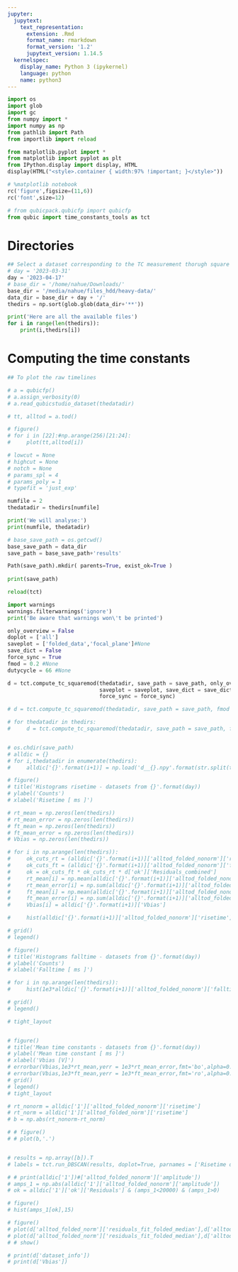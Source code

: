 ```yaml
---
jupyter:
  jupytext:
    text_representation:
      extension: .Rmd
      format_name: rmarkdown
      format_version: '1.2'
      jupytext_version: 1.14.5
  kernelspec:
    display_name: Python 3 (ipykernel)
    language: python
    name: python3
---
```


```python
import os
import glob
import gc
from numpy import *
import numpy as np
from pathlib import Path
from importlib import reload

from matplotlib.pyplot import *
from matplotlib import pyplot as plt
from IPython.display import display, HTML
display(HTML("<style>.container { width:97% !important; }</style>"))

# %matplotlib notebook
rc('figure',figsize=(11,6))
rc('font',size=12)

# from qubicpack.qubicfp import qubicfp
from qubic import time_constants_tools as tct
```

# Directories

```python
## Select a dataset corresponding to the TC measurement thorugh square modulation (external calsource or carbon fibres)
# day = '2023-03-31'
day = '2023-04-17'
# base_dir = '/home/nahue/Downloads/'
base_dir = '/media/nahue/files_hdd/heavy-data/'
data_dir = base_dir + day + '/'
thedirs = np.sort(glob.glob(data_dir+'**'))

print('Here are all the available files')
for i in range(len(thedirs)):
    print(i,thedirs[i])
```

# Computing the time constants

```python
## To plot the raw timelines

# a = qubicfp()
# a.assign_verbosity(0)
# a.read_qubicstudio_dataset(thedatadir)

# tt, alltod = a.tod()

# figure()
# for i in [22]:#np.arange(256)[21:24]:
#     plot(tt,alltod[i])
```

```python
# lowcut = None
# highcut = None
# notch = None
# params_spl = 4
# params_poly = 1
# typefit = 'just_exp'

numfile = 2
thedatadir = thedirs[numfile]

print('We will analyse:')
print(numfile, thedatadir)

# base_save_path = os.getcwd()
base_save_path = data_dir
save_path = base_save_path+'results'

Path(save_path).mkdir( parents=True, exist_ok=True )
    
print(save_path)
```

```python
reload(tct)

import warnings
warnings.filterwarnings('ignore')
print('Be aware that warnings won\'t be printed')

only_overview = False
doplot = ['all']
saveplot = ['folded_data','focal_plane']#None
save_dict = False
force_sync = True
fmod = 0.2 #None
dutycycle = 66 #None

d = tct.compute_tc_squaremod(thedatadir, save_path = save_path, only_overview = only_overview, doplot = doplot,
                             saveplot = saveplot, save_dict = save_dict, fmod_explicit = fmod, dutycycle_explicit = dutycycle,
                             force_sync = force_sync)

# d = tct.compute_tc_squaremod(thedatadir, save_path = save_path, fmod = fmod, dutycycle = dc)

# for thedatadir in thedirs:
#     d = tct.compute_tc_squaremod(thedatadir, save_path = save_path, fmod = fmod, dutycycle = dc)
```

```python

```

```python
# os.chdir(save_path)
# alldic = {}
# for i,thedatadir in enumerate(thedirs):
#     alldic['{}'.format(i+1)] = np.load('d__{}.npy'.format(str.split(thedatadir,'/')[-1]),allow_pickle=True).item()
```

```python
# figure()
# title('Histograms risetime - datasets from {}'.format(day))
# ylabel('Counts')
# xlabel('Risetime [ ms ]')

# rt_mean = np.zeros(len(thedirs))
# rt_mean_error = np.zeros(len(thedirs))
# ft_mean = np.zeros(len(thedirs))
# ft_mean_error = np.zeros(len(thedirs))
# Vbias = np.zeros(len(thedirs))

# for i in np.arange(len(thedirs)):
#     ok_cuts_rt = (alldic['{}'.format(i+1)]['alltod_folded_nonorm']['risetime']>0)&(alldic['{}'.format(i+1)]['alltod_folded_nonorm']['risetime']<0.6)
#     ok_cuts_ft = (alldic['{}'.format(i+1)]['alltod_folded_nonorm']['falltime']>0)&(alldic['{}'.format(i+1)]['alltod_folded_nonorm']['falltime']<0.6)
#     ok = ok_cuts_ft * ok_cuts_rt * d['ok']['Residuals_combined']
#     rt_mean[i] = np.mean(alldic['{}'.format(i+1)]['alltod_folded_nonorm']['risetime'][ok])
#     rt_mean_error[i] = np.sum(alldic['{}'.format(i+1)]['alltod_folded_nonorm']['risetime_error'][ok])/(np.sum(ok))
#     ft_mean[i] = np.mean(alldic['{}'.format(i+1)]['alltod_folded_nonorm']['falltime'][ok])
#     ft_mean_error[i] = np.sum(alldic['{}'.format(i+1)]['alltod_folded_nonorm']['falltime_error'][ok])/(np.sum(ok))
#     Vbias[i] = alldic['{}'.format(i+1)]['Vbias'] 

#     hist(alldic['{}'.format(i+1)]['alltod_folded_nonorm']['risetime'][ok],30,alpha=0.5,label='Vbias {:.1f}'.format(Vbias[i]))

# grid()
# legend()

# figure()
# title('Histograms falltime - datasets from {}'.format(day))
# ylabel('Counts')
# xlabel('Falltime [ ms ]')

# for i in np.arange(len(thedirs)):
#     hist(1e3*alldic['{}'.format(i+1)]['alltod_folded_nonorm']['falltime'][ok],30,alpha=0.5,label='Vbias {:.1f}'.format(Vbias[i]))

# grid()
# legend()

# tight_layout


# figure()
# title('Mean time constants - datasets from {}'.format(day))
# ylabel('Mean time constant [ ms ]')
# xlabel('Vbias [V]')
# errorbar(Vbias,1e3*rt_mean,yerr = 1e3*rt_mean_error,fmt='bo',alpha=0.5,label='Risetime')
# errorbar(Vbias,1e3*ft_mean,yerr = 1e3*ft_mean_error,fmt='ro',alpha=0.5,label='Falltime')
# grid()
# legend()
# tight_layout
```

```python
# rt_nonorm = alldic['1']['alltod_folded_nonorm']['risetime']
# rt_norm = alldic['1']['alltod_folded_norm']['risetime']
# b = np.abs(rt_nonorm-rt_norm)

# # figure()
# # plot(b,'.')


# results = np.array([b]).T
# labels = tct.run_DBSCAN(results, doplot=True, parnames = ['Risetime diff'],eps_cpar=0.01,min_samples_cpar = 10)
```

```python
# # print(alldic['1'])#['alltod_folded_nonorm']['amplitude'])
# amps_1 = np.abs(alldic['1']['alltod_folded_nonorm']['amplitude'])
# ok = alldic['1']['ok']['Residuals'] & (amps_1<20000) & (amps_1>0)

# figure()
# hist(amps_1[ok],15)
```

```python
# figure()
# plot(d['alltod_folded_norm']['residuals_fit_folded_median'],d['alltod_folded_norm']['residuals_folded_median'],'.')
# plot(d['alltod_folded_norm']['residuals_fit_folded_median'],d['alltod_folded_norm']['residuals_fit_folded_median'])
# # show()
```

```python
# print(d['dataset_info'])
# print(d['Vbias'])
```
